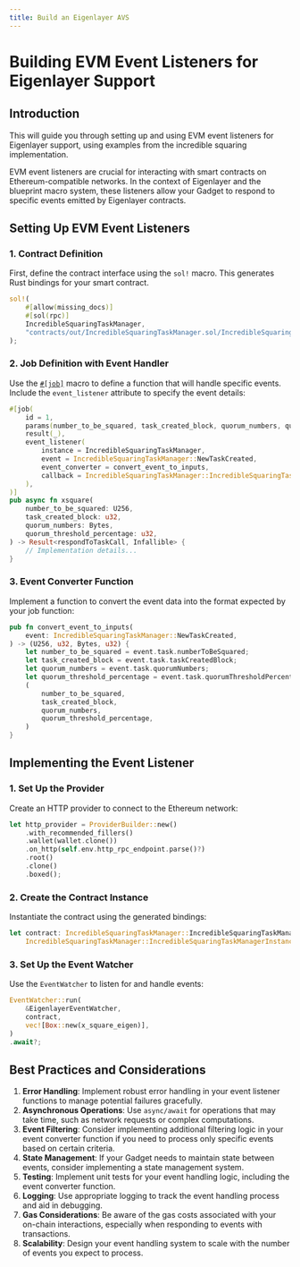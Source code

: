 ```yaml
---
title: Build an Eigenlayer AVS
---
```


# Building EVM Event Listeners for Eigenlayer Support

## Introduction

This will guide you through setting up and using EVM event listeners for Eigenlayer support, using examples from the
incredible squaring implementation.

EVM event listeners are crucial for interacting with smart contracts on Ethereum-compatible networks.
In the context of Eigenlayer and the blueprint macro system, these listeners allow your Gadget to respond to specific
events emitted by Eigenlayer contracts.

## Setting Up EVM Event Listeners

### 1. Contract Definition

First, define the contract interface using the `sol!` macro. This generates Rust bindings for your smart contract.

```rust
sol!(
    #[allow(missing_docs)]
    #[sol(rpc)]
    IncredibleSquaringTaskManager,
    "contracts/out/IncredibleSquaringTaskManager.sol/IncredibleSquaringTaskManager.json"
);
```

### 2. Job Definition with Event Handler

Use the [`#[job]`](./blueprint-macros/jobs.mdx) macro to define a function that will handle specific events. Include the `event_listener` attribute to specify the event details:

```rust
#[job(
    id = 1,
    params(number_to_be_squared, task_created_block, quorum_numbers, quorum_threshold_percentage),
    result(_),
    event_listener(
        instance = IncredibleSquaringTaskManager,
        event = IncredibleSquaringTaskManager::NewTaskCreated,
        event_converter = convert_event_to_inputs,
        callback = IncredibleSquaringTaskManager::IncredibleSquaringTaskManagerCalls::respondToTask
    ),
)]
pub async fn xsquare(
    number_to_be_squared: U256,
    task_created_block: u32,
    quorum_numbers: Bytes,
    quorum_threshold_percentage: u32,
) -> Result<respondToTaskCall, Infallible> {
    // Implementation details...
}
```

### 3. Event Converter Function

Implement a function to convert the event data into the format expected by your job function:

```rust
pub fn convert_event_to_inputs(
    event: IncredibleSquaringTaskManager::NewTaskCreated,
) -> (U256, u32, Bytes, u32) {
    let number_to_be_squared = event.task.numberToBeSquared;
    let task_created_block = event.task.taskCreatedBlock;
    let quorum_numbers = event.task.quorumNumbers;
    let quorum_threshold_percentage = event.task.quorumThresholdPercentage;
    (
        number_to_be_squared,
        task_created_block,
        quorum_numbers,
        quorum_threshold_percentage,
    )
}
```

## Implementing the Event Listener

### 1. Set Up the Provider

Create an HTTP provider to connect to the Ethereum network:

```rust
let http_provider = ProviderBuilder::new()
    .with_recommended_fillers()
    .wallet(wallet.clone())
    .on_http(self.env.http_rpc_endpoint.parse()?)
    .root()
    .clone()
    .boxed();
```

### 2. Create the Contract Instance

Instantiate the contract using the generated bindings:

```rust
let contract: IncredibleSquaringTaskManager::IncredibleSquaringTaskManagerInstance =
    IncredibleSquaringTaskManager::IncredibleSquaringTaskManagerInstance::new(contract_address, provider);
```

### 3. Set Up the Event Watcher

Use the `EventWatcher` to listen for and handle events:

```rust
EventWatcher::run(
    &EigenlayerEventWatcher,
    contract,
    vec![Box::new(x_square_eigen)],
)
.await?;
```

## Best Practices and Considerations

1. **Error Handling**: Implement robust error handling in your event listener functions to manage potential failures gracefully.
2. **Asynchronous Operations**: Use `async/await` for operations that may take time, such as network requests or complex computations.
3. **Event Filtering**: Consider implementing additional filtering logic in your event converter function if you need to process only specific events based on certain criteria.
4. **State Management**: If your Gadget needs to maintain state between events, consider implementing a state management system.
5. **Testing**: Implement unit tests for your event handling logic, including the event converter function.
6. **Logging**: Use appropriate logging to track the event handling process and aid in debugging.
7. **Gas Considerations**: Be aware of the gas costs associated with your on-chain interactions, especially when responding to events with transactions.
8. **Scalability**: Design your event handling system to scale with the number of events you expect to process.
